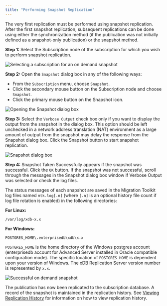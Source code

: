 ```yaml
---
title: "Performing Snapshot Replication"
---
```


<div id="perform_replication" class="registered_link"></div>

The very first replication must be performed using snapshot replication. After the first snapshot replication, subsequent replications can be done using either the synchronization method (if the publication was not initially defined as a snapshot-only publication) or the snapshot method.

**Step 1:** Select the Subscription node of the subscription for which you wish to perform snapshot replication.

![Selecting a subscription for an on demand snapshot](/../../images/image89.png)

**Step 2:** Open the `Snapshot` dialog box in any of the following ways:

-   From the `Subscription` menu, choose `Snapshot`.
-   Click the secondary mouse button on the Subscription node and choose `Snapshot`.
-   Click the primary mouse button on the Snapshot icon.

![Opening the Snapshot dialog box](/../../images/image90.png)

**Step 3:** Select the `Verbose Output` check box only if you want to display the output from the snapshot in the dialog box. This option should be left unchecked in a network address translation (NAT) environment as a large amount of output from the snapshot may delay the response from the Snapshot dialog box. Click the Snapshot button to start snapshot replication.

![Snapshot dialog box](/../../images/image91.png)

**Step 4:** Snapshot Taken Successfully appears if the snapshot was successful. Click the `OK` button. If the snapshot was not successful, scroll through the messages in the Snapshot dialog box window if Verbose Output was selected or check the log files.

The status messages of each snapshot are saved in the Migration Toolkit log files named `mtk.log[.n]` (where `[.n]` is an optional history file count if log file rotation is enabled) in the following directories:

**For Linux:**

`/var/log/xdb-x.x`

**For Windows:**

`POSTGRES_HOME\.enterprisedb\xdb\x.x`

`POSTGRES_HOME` is the home directory of the Windows postgres account (enterprisedb account for Advanced Server installed in Oracle compatible configuration mode). The specific location of `POSTGRES_HOME` is dependent upon your version of Windows. The xDB Replication Server version number is represented by `x.x`.

![Successful on demand snapshot](/../../images/image92.png)

The publication has now been replicated to the subscription database. A record of the snapshot is maintained in the replication history. See [Viewing Replication History](../../07_common_operations/04_view_replication_history/#view_replication_history) for information on how to view replication history.
